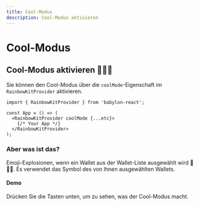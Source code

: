 ```yaml
---
title: Cool-Modus
description: Cool-Modus aktivieren
---
```


# Cool-Modus

## Cool-Modus aktivieren 🌈🌈🌈

Sie können den Cool-Modus über die `coolMode`-Eigenschaft im `RainbowKitProvider` aktivieren.

```tsx
import { RainbowKitProvider } from 'babylon-react';

const App = () => (
  <RainbowKitProvider coolMode {...etc}>
    {/* Your App */}
  </RainbowKitProvider>
);
```

### Aber was ist das?

Emoji-Explosionen, wenn ein Wallet aus der Wallet-Liste ausgewählt wird 🌈🌈🌈. Es verwendet das Symbol des von Ihnen ausgewählten Wallets.

#### Demo

Drücken Sie die Tasten unten, um zu sehen, was der Cool-Modus macht.

<CoolMode />
